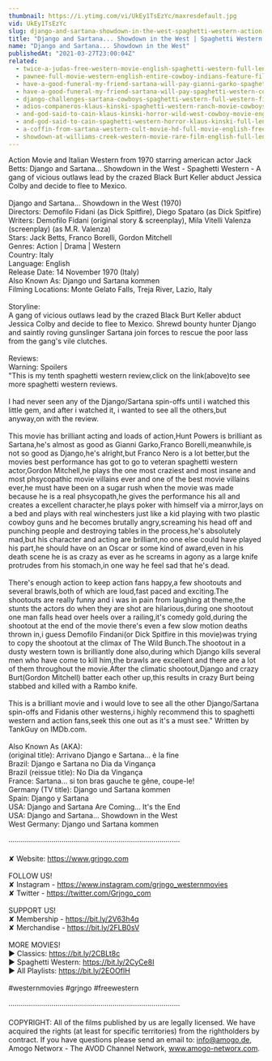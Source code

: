 ```yaml
---
thumbnail: https://i.ytimg.com/vi/UkEy1TsEzYc/maxresdefault.jpg
vid: UkEy1TsEzYc
slug: django-and-sartana-showdown-in-the-west-spaghetti-western-action-drama-english
title: "Django and Sartana... Showdown in the West | Spaghetti Western | Action | Drama | English"
name: "Django and Sartana... Showdown in the West"
publishedAt: "2021-03-27T23:00:04Z"
related:
  - twice-a-judas-free-western-movie-english-spaghetti-western-full-length
  - pawnee-full-movie-western-english-entire-cowboy-indians-feature-film-free-full-westerns
  - have-a-good-funeral-my-friend-sartana-will-pay-gianni-garko-spaghetti-western
  - have-a-good-funeral-my-friend-sartana-will-pay-spaghetti-western-cowboy-movie
  - django-challenges-sartana-cowboys-spaghetti-western-full-western-film
  - adios-companeros-klaus-kinski-spaghetti-western-ranch-movie-cowboys
  - and-god-said-to-cain-klaus-kinski-horror-wild-west-cowboy-movie-english
  - and-god-said-to-cain-spaghetti-western-horror-klaus-kinski-full-length-western-movie
  - a-coffin-from-sartana-western-cult-movie-hd-full-movie-english-free-cowboy-film
  - showdown-at-williams-creek-western-movie-rare-film-english-full-length-free-youtube-movies
---
```


Action Movie and Italian Western from 1970 starring american actor Jack Betts: Django and Sartana... Showdown in the West - Spaghetti Western - A gang of vicious outlaws lead by the crazed Black Burt Keller abduct Jessica Colby and decide to flee to Mexico.<br />
<br />
Django and Sartana... Showdown in the West (1970)<br />
Directors: Demofilo Fidani (as Dick Spitfire), Diego Spataro (as Dick Spitfire)<br />
Writers: Demofilo Fidani (original story & screenplay), Mila Vitelli Valenza (screenplay) (as M.R. Valenza)<br />
Stars: Jack Betts, Franco Borelli, Gordon Mitchell <br />
Genres: Action | Drama | Western<br />
Country: Italy<br />
Language: English<br />
Release Date: 14 November 1970 (Italy)<br />
Also Known As: Django und Sartana kommen <br />
Filming Locations: Monte Gelato Falls, Treja River, Lazio, Italy <br />
<br />
Storyline:<br />
A gang of vicious outlaws lead by the crazed Black Burt Keller abduct Jessica Colby and decide to flee to Mexico. Shrewd bounty hunter Django and saintly roving gunslinger Sartana join forces to rescue the poor lass from the gang's vile clutches. <br />
<br />
Reviews:<br />
Warning: Spoilers<br />
"This is my tenth spaghetti western review,click on the link(above)to see more spaghetti western reviews.<br />
<br />
I had never seen any of the Django/Sartana spin-offs until i watched this little gem, and after i watched it, i wanted to see all the others,but anyway,on with the review.<br />
<br />
This movie has brilliant acting and loads of action,Hunt Powers is brilliant as Sartana,he's almost as good as Gianni Garko,Franco Borelli,meanwhile,is not so good as Django,he's alright,but Franco Nero is a lot better,but the movies best performance has got to go to veteran spaghetti western actor,Gordon Mitchell,he plays the one most craziest and most insane and most phsycopathic movie villains ever and one of the best movie villains ever,he must have been on a sugar rush when the movie was made because he is a real phsycopath,he gives the performance his all and creates a excellent character,he plays poker with himself via a mirror,lays on a bed and plays with real winchesters just like a kid playing with two plastic cowboy guns and he becomes brutally angry,screaming his head off and punching people and destroying tables in the process,he's absolutely mad,but his character and acting are brilliant,no one else could have played his part,he should have on an Oscar or some kind of award,even in his death scene he is as crazy as ever as he screams in agony as a large knife protrudes from his stomach,in one way he feel sad that he's dead.<br />
<br />
There's enough action to keep action fans happy,a few shootouts and several brawls,both of which are loud,fast paced and exciting.The shootouts are really funny and i was in pain from laughing at theme,the stunts the actors do when they are shot are hilarious,during one shootout one man falls head over heels over a railing,it's comedy gold,during the shootout at the end of the movie there's even a few slow motion deaths thrown in,i guess Demofilo Findani(or Dick Spitfire in this movie)was trying to copy the shootout at the climax of The Wild Bunch.The shootout in a dusty western town is brilliantly done also,during which Django kills several men who have come to kill him,the brawls are excellent and there are a lot of them throughout the movie.After the climatic shootout,Django and crazy Burt(Gordon Mitchell) batter each other up,this results in crazy Burt being stabbed and killed with a Rambo knife.<br />
<br />
This is a brilliant movie and i would love to see all the other Django/Sartana spin-offs and Fidanis other westerns,i highly recommend this to spaghetti western and action fans,seek this one out as it's a must see." Written by TankGuy on IMDb.com.<br />
<br />
Also Known As (AKA):<br />
(original title): Arrivano Django e Sartana... è la fine<br />
Brazil: Django e Sartana no Dia da Vingança<br />
Brazil (reissue title): No Dia da Vingança<br />
France: Sartana... si ton bras gauche te gêne, coupe-le!<br />
Germany (TV title): Django und Sartana kommen<br />
Spain: Django y Sartana<br />
USA: Django and Sartana Are Coming... It's the End<br />
USA: Django and Sartana... Showdown in the West<br />
West Germany: Django und Sartana kommen<br />
<br />
····················································································<br />
<br />
✘ Website: https://www.grjngo.com<br />
<br />
FOLLOW US!<br />
✘ Instagram - https://www.instagram.com/grjngo_westernmovies<br />
✘ Twitter - https://twitter.com/Grjngo_com<br />
<br />
SUPPORT US!<br />
✘ Membership - https://bit.ly/2V63h4q<br />
✘ Merchandise - https://bit.ly/2FLB0sV<br />
<br />
MORE MOVIES! <br />
► Classics: https://bit.ly/2CBLt8c <br />
► Spaghetti Western: https://bit.ly/2CyCe8I <br />
► All Playlists: https://bit.ly/2EOOfIH <br />
<br />
#westernmovies #grjngo #freewestern<br />
<br />
····················································································<br />
<br />
COPYRIGHT: All of the films published by us are legally licensed. We have acquired the rights (at least for specific territories) from the rightholders by contract. If you have questions please send an email to: info@amogo.de, Amogo Networx - The AVOD Channel Network, www.amogo-networx.com.
